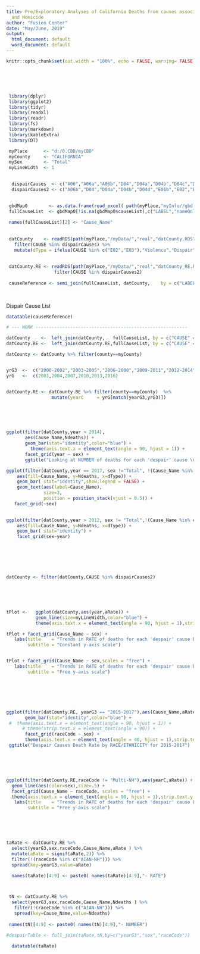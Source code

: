 ```yaml
---
title: Pre/Exploratory Analyses of California Deaths from causes associated with 'Despair'
  and Homicide
author: "Fusion Center"
date: "May/June, 2019"
output:
  html_document: default
  word_document: default
---
```


```r
knitr::opts_chunk$set(out.width = "100%", echo = FALSE, warning= FALSE, message=FALSE)
```

<br><br><br> 


```r

 library(dplyr)
 library(ggplot2)
 library(tidyr)
 library(readxl)
 library(readr) 
 library(fs)
 library(markdown)
 library(kableExtra)
 library(DT)

 myPlace      <- "d:/0.CBD/myCBD"
 myCounty     <- "CALIFORNIA" 
 mySex        <- "Total"
 myLineWidth  <- 1

 
  dispairCauses  <- c("A06","A06a","A06b","D04","D04a","D04b","D04c","D04d","E01b","E02","E03")
  dispairCauses2 <- c("A06b","D04","D04a","D04b","D04d","E01b","E02","E03")

 
 gbdMap0        <- as.data.frame(read_excel( path(myPlace,"myInfo//gbd.ICD.Map.xlsx/"), sheet="main"))   
 fullCauseList  <- gbdMap0[!is.na(gbdMap0$causeList),c("LABEL","nameOnly")] %>% arrange(LABEL)
 
 names(fullCauseList)[2] <- "Cause_Name"
 
 
 datCounty    <- readRDS(path(myPlace,"/myData/","real","datCounty.RDS")) %>%
   filter(CAUSE %in% dispairCauses) %>%
   mutate(dType = ifelse(CAUSE %in% c("E02","E03"),"Violence","Dispair"))
 
 
 datCounty.RE <- readRDS(path(myPlace,"/myData/","real","datCounty_RE.RDS")) %>%
                  filter(CAUSE %in% dispairCauses2)
 
 causeReference <- semi_join(fullCauseList, datCounty,    by = c("LABEL" = "CAUSE")) 
 
 
```

Dispair Cause List
```r
datatable(causeReference)
```




```r
# --- WORK ---------------------------------------------------------

datCounty    <-  left_join(datCounty,   fullCauseList, by = c("CAUSE" = "LABEL"))
datCounty.RE <-  left_join(datCounty.RE,fullCauseList, by = c("CAUSE" = "LABEL"))

datCounty <- datCounty %>% filter(county==myCounty) 


yrG3  <-  c("2000-2002","2003-2005","2006-2008","2009-2011","2012-2014","2015-2017")
yrG   <-  c(2001,2004,2007,2010,2013,2016) 


datCounty.RE <- datCounty.RE %>% filter(county==myCounty)  %>%
                 mutate(yearC     = yrG[match(yearG3,yrG3)])

```

 <br><br><br> 

 
```r
ggplot(filter(datCounty,year > 2014),
       aes(Cause_Name,Ndeaths)) +
       geom_bar(stat="identity",color="blue") +
         theme(axis.text.x = element_text(angle = 90, hjust = 1)) +
       facet_grid(year ~ sex) +
       ggtitle("Looking at NUMBER of deaths for each 'despair' cause \n 3 most recent years only \n Causes with < 1000 total removed for all subsequent charts/tables")

```
 
 

```r
ggplot(filter(datCounty,year == 2017, sex !="Total", !(Cause_Name %in% c("Substance use","Hepatitis"))),
    aes(fill=Cause_Name, y=Ndeaths, x=dType)) + 
    geom_bar( stat="identity",show.legend = FALSE) +
    geom_text(aes(label=Cause_Name),
              size=3,
              position = position_stack(vjust = 0.5)) +
   facet_grid(~sex)
       

```
 

```r
ggplot(filter(datCounty,year > 2012, sex != "Total",!(Cause_Name %in% c("Substance use","Hepatitis"))),
    aes(fill=Cause_Name, y=Ndeaths, x=dType)) + 
    geom_bar( stat="identity") +
    facet_grid(sex~year)
       

```
 
 
 
      
<br><br><br> 
 
 
```r
datCounty <- filter(datCounty,CAUSE %in% dispairCauses2)
```
 
<br>
<br>
<br> 
 
```r

tPlot <-   ggplot(datCounty,aes(year,aRate)) +
           geom_line(size=myLineWidth,color="blue") +
           theme(axis.text.x = element_text(angle = 90, hjust = 1),strip.text.y = element_text(angle = 0))

tPlot + facet_grid(Cause_Name ~ sex) +
   labs(title    = "Trends in RATE of deaths for each 'despair' cause by sex ", 
        subtitle = "Constant y-axis scale")


tPlot + facet_grid(Cause_Name ~ sex,scales = "free") +
   labs(title    = "Trends in RATE of deaths for each 'despair' cause by sex ", 
        subtitle = "Free y-axis scale")



```
 <br><br><br> 

 
```r
ggplot(filter(datCounty.RE, yearG3 == "2015-2017"),aes(Cause_Name,aRate)) +
       geom_bar(stat="identity",color="blue") +
 #  theme(axis.text.x = element_text(angle = 90, hjust = 1)) +
      # theme(strip.text.x = element_text(angle = 90)) + 
       facet_grid(raceCode ~ sex) +
       theme(axis.text.x = element_text(angle = 40, hjust = 1),strip.text.y = element_text(angle = 0)) +
 ggtitle("Despair Causes Death Rate by RACE/ETHNICITY for 2015-2017")

```
 
 
 <br><br><br> 

```r


ggplot(filter(datCounty.RE,raceCode != "Multi-NH"),aes(yearC,aRate)) +
  geom_line(aes(color=sex),size=.5) +
  facet_grid(Cause_Name ~ raceCode, scales = "free") +
  theme(axis.text.x = element_text(angle = 90, hjust = 1),strip.text.y = element_text(angle = 0)) +
   labs(title    = "Trends in RATE of deaths for each 'despair' cause by RACE/ETHNICITY and sex ", 
        subtitle = "Free y-axis scale")

```
 
<br><br><br> 

 
```r


taRate <- datCounty.RE %>%
  select(yearG3,sex,raceCode,Cause_Name,aRate ) %>%
  mutate(aRate = signif(aRate,2)) %>%
  filter(!(raceCode %in% c("AIAN-NH"))) %>%
  spread(key=yearG3,value=aRate) 

  names(taRate)[4:9] <- paste0( names(taRate)[4:9],"- RATE")



 tN <- datCounty.RE %>%
  select(yearG3,sex,raceCode,Cause_Name,Ndeaths ) %>%
   filter(!(raceCode %in% c("AIAN-NH"))) %>%
   spread(key=Cause_Name,value=Ndeaths) 
 
 names(tN)[4:9] <- paste0( names(tN)[4:9],"- NUMBER")

#despairTable <- full_join(taRate,tN,by=c("yearG3","sex","raceCode"))

  datatable(taRate)
```

